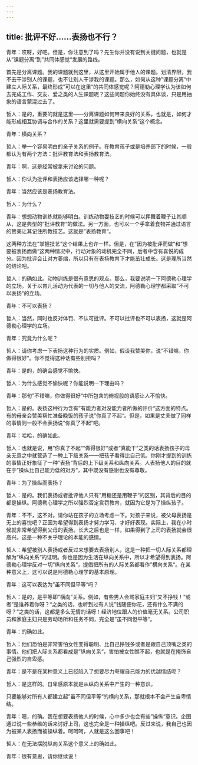 ```yaml
---
---
---
```

title: 批评不好……表扬也不行？
---

青年：哎呀，好吧。但是，你注意到了吗？先生你并没有说到关键问题，也就是从”课题分离“到”共同体感觉“发展的路线。

首先是分离课题。我的课题就到这里，从这里开始属于他人的课题。划清界限，我不去干涉别人的课题，也不让别人干涉我的课题。那么，如何从这种”课题分离“中建立人际关系，最终形成”可以在这里“的共同体感觉呢？阿德勒心理学认为该如何去完成工作、交友、爱之类的人生课题呢？这些问题你始终没有具体谈，只是用抽象的语言蒙混过去了。

哲人：是的，重要的就是这里——分离课题如何带来良好的关系。也就是，如何才能形成相互协调与合作的关系？这里就需要提到”横向关系“这个概念。

青年：横向关系？

哲人：举一个容易明白的亲子关系的例子。在教育孩子或是培养部下的时候，一般都认为有两个方法：批评教育法和表扬教育法。

青年：啊，这是经常被拿来讨论的问题。

哲人：你认为批评和表扬应该选择哪一种呢？

青年：当然应该是表扬教育法。

哲人：为什么？

青年：想想动物训练就能够明白。训练动物耍技艺的时候可以挥舞着鞭子让其顺从，这是典型的”批评教育“的做法。另一方面，也可以一个手拿着食物并通过语言的赞美让其记住所教技艺。这就是”表扬教育“。

这两种方法在”掌握技艺“这个结果上也许一样。但是，在”因为被批评而做“和”想要被表扬而做“这两种情况中，行动对象的动机完全不同，后者中含有喜悦的成分。因为批评会让对方萎缩，所以只有在表扬教育下才能茁壮成长。这是理所当然的结论吧。

哲人：的确如此。动物训练是很有意思的观点。那么，我要说明一下阿德勒心理学的立场。关于以育儿活动为代表的一切与他人的交流，阿德勒心理学都采取”不可以表扬“的立场。

青年：不可以表扬？

哲人：当然，同时也反对体罚、不认可批评。不可以批评也不可以表扬，这就是阿德勒心理学的立场。

青年：究竟为什么呢？

哲人：请你考虑一下表扬这种行为的实质。例如，假设我赞美你，说”不错嘛，你做得很好“。你不觉得这种话有些别扭吗？

青年：是的，的确会感觉不愉快。

哲人：为什么感觉不愉快呢？你能说明一下理由吗？

青年：那句”不错嘛，你做得很好“中所包含的俯视般的语感让人不愉快。

哲人：是的。表扬这种行为含有”有能力者对没能力者所做的评价“这方面的特点。有的母亲会赞美帮忙准备晚饭的孩子说”你真了不起“。但是，如果是丈夫做了同样的事情则一般不会表扬说”你真了不起“吧。

青年：哈哈，的确如此。

哲人：也就是说，用”你真了不起“”做得很好“或者”真能干“之类的话表扬孩子的母亲无意之中就营造了一种上下级关系——把孩子看得比自己低。你刚才提到的训练的事情正好象征了一种”表扬“背后的上下级关系和纵向关系。人表扬他人的目的就在于”操纵比自己能力低的对方“，其中既没有感谢也没有尊敬。

青年：为了操纵而表扬？

哲人：是的。我们表扬或者批评他人只有”用糖还是用鞭子“的区别，其背后的目的都是操纵。阿德勒心理学之所以强烈否定赏罚教育，就因为它是为了操纵孩子。

青年：不不，这不对。请你站在孩子的立场考虑一下。对孩子来说，被父母表扬是无上的喜悦吧？正因为希望得到表扬才努力学习、才好好表现。实际上，我在小时候就非常希望得到父母的表扬。长大之后也是一样，如果得到了上司的表扬就会很高兴。这是一种不关乎理论的本能的感情。

哲人：希望被别人表扬或者反过来想要去表扬别人，这是一种把一切人际关系都理解为”纵向关系“的证明。你也是因为生活在纵向关系中，所以才希望得到表扬。阿德勒心理学反对一切”纵向关系“，提倡把所有的人际关系都看作”横向关系“。在某种意义上，这可以说是阿德勒心理学的基本原理。

青年：这可以表达为”虽不同但平等“吗？

哲人：是的，是平等即”横向“关系。例如，有些男人会骂家庭主妇”又不挣钱！“或者”是谁养着你呀？“之类的话，也听到过有人说”钱随便你花，还有什么不满的呀？“之类的话，这都是多么无情的话呀！经济地位跟人的价值毫无关系。公司职员和家庭主妇只是劳动场所和任务不同，完全是”虽不同但平等“。

青年：的确如此。

哲人：他们恐怕是非常害怕女性变得聪明、比自己挣钱多或者是跟自己顶嘴之类的事情。他们把人际关系都看成是”纵向关系“，害怕被女性瞧不起，也就是在掩饰自己强烈的自卑感。

青年：是不是在某种意义上已经陷入了想要尽力夸耀自己能力的优越情结呢？

哲人：是这样的。自卑感原本就是从纵向关系中产生的一种意识。

只要能够对所有人都建立起”虽不同但平等“的横向关系，那就根本不会产生自卑情结。

青年：嗯，的确。我在想要表扬他人的时候，心中多少也会有些”操纵“意识。企图通过说一些恭维的话来讨好上司，这也完全是一种操纵吧。反过来说，我自己也因为被某人表扬而被操纵着。呵呵呵，人就是这么回事吧！

哲人：在无法摆脱纵向关系这个意义上的确如此。

青年：很有意思，请你继续说！